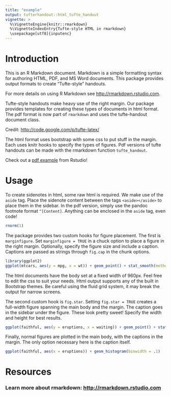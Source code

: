 ```yaml
---
title: "example"
output: tufterhandout::html_tufte_handout
vignette: >
  %\VignetteEngine{knitr::rmarkdown}
  %\VignetteIndexEntry{Tufte-style HTML in rmarkdown}
  \usepackage[utf8]{inputenc}
---
```



# Introduction

This is an R Markdown document. Markdown is a simple formatting syntax for authoring HTML, PDF, and MS Word documents. This package provides output formats to create "Tufte-style" handouts. 

<aside>For more details on using R Markdown see <http://rmarkdown.rstudio.com>.</aside> 

Tufte-style handouts make heavy use of the right margin. Our package provides templates for creating these types of documents in html format. The pdf format is now part of `rmarkdown` and uses the tufte-handout document class.

<aside>Credit: <http://code.google.com/p/tufte-latex/></aside>

The html format uses bootstrap with some css to put stuff in the margin. Each uses knitr hooks to specify the types of figures. Pdf versions of tufte handouts can be made with the rmarkdown function `tufte_handout`.

<aside> Check out a <a href="http://rmarkdown.rstudio.com/examples/tufte-handout.pdf">pdf example</a> from Rstudio!</aside>

# Usage

To create sidenotes in html, some raw html is required. We make use of the `aside` tag. Place the sidenote content between the tags `<aside></aside>` to place them in the sidebar. In the pdf version, simply use the pandoc footnote format `^[Content]`. Anything can be enclosed in the `aside` tag, even code!

<aside>
```r
rnorm(1)
```
</aside>

The package provides two custom hooks for figure placement. The first is `marginfigure`. Set `marginfigure = TRUE` in a chuck option to place a figure in the right margin. Optionally, specify the figure size and include a caption. Captions are passed as strings through `fig.cap` in the chunk options.

```r
library(ggplot2)
ggplot(mtcars, aes(y = mpg, x = wt)) + geom_point() + stat_smooth(method = "lm")
```

The html documents have the body set at a fixed width of 960px. Feel free to edit the css to suit your needs. Html output supports any of the built in Bootstrap themes. Be careful using the fluid grid system, it may break the output for narrow screens. 

The second custom hook is `fig.star`. Setting `fig.star = TRUE` creates a full-width figure spanning the main body and the margin. The caption goes in the sidebar under the figure. These look pretty sweet!  Specify the width and height for best results. 

```r
ggplot(faithful, aes(y = eruptions, x = waiting)) + geom_point() + stat_smooth(method = "loess")
```

Finally, normal figures are plotted in the main body, with the captions in the margin. The only option necessary here is the caption itself.

```r
ggplot(faithful, aes(x = eruptions)) + geom_histogram(binwidth = .1)
```

# Resources

### Learn more about rmarkdown: <http://rmarkdown.rstudio.com>



